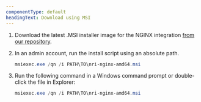```yaml
---
componentType: default
headingText: Download using MSI
---
```


1. Download the latest .MSI installer image for the NGINX integration [from our repository](https://download.newrelic.com/infrastructure_agent/windows/integrations/nri-nginx/nri-nginx-amd64.msi).

2. In an admin account, run the install script using an absolute path.

   ```powershell
   msiexec.exe /qn /i PATH\TO\nri-nginx-amd64.msi
   ```

3. Run the following command in a Windows command prompt or double-click the file in Explorer:

   ```powershell
   msiexec.exe /qn /i PATH\TO\nri-nginx-amd64.msi
   ```
